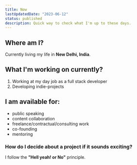 ```yaml
---
title: Now
lastUpdatedDate: "2023-06-12"
status: published
description: Quick way to check what I'm up to these days.
---
```


## Where am I?

Currently living my life in **New Delhi, India**.

## What I'm working on currently?

1.  Working at my day job as a full stack developer
2.  Developing indie-projects 

## I am available for:

- public speaking
- content collaboration
- freelance/contractual/consulting work
- co-founding
- mentoring

### How do I decide about a project if it sounds exciting?

I follow the **"Hell yeah! or No"** principle.
